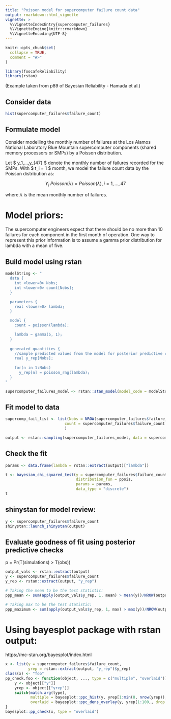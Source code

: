 ```yaml
---
title: "Poisson model for supercomputer failure count data"
output: rmarkdown::html_vignette
vignette: >
  %\VignetteIndexEntry{supercomputer_failures}
  %\VignetteEngine{knitr::rmarkdown}
  %\VignetteEncoding{UTF-8}
---
```


```r
knitr::opts_chunk$set(
  collapse = TRUE,
  comment = "#>"
)
```

```r
library(foocafeReliability)
library(rstan)
```

(Example taken from p89 of Bayesian Reliability - Hamada et al.)


## Consider data

```R

hist(supercomputer_failures$failure_count)

```

## Formulate model

Consider modelling the monthly number of failures at the Los Alamos National
Laboratory Blue Mountain supercomputer components (shared memory processors or
SMPs) by a Poisson distribution.

Let $ y_1,...,y_{47} $ denote the monthly number of failures recorded for the
SMPs. With $ t_i = 1 $ month, we model the failure count data by the Poisson
distribution as:

$$
Y_i ~ \textit{Poisson}(\lambda) = \textit{Poisson}(\lambda), i = 1,...,47
$$

where $\lambda$ is the mean monthly number of failures.

# Model priors:
The supercomputer engineers expect that there should be no more than 10 failures
for each component in the first month of operation. One way to represent this
prior information is to assume a gamma prior distribution for lambda with a
mean of five. 

## Build model using rstan
```R

modelString <- "
  data {
    int <lower=0> Nobs;
    int <lower=0> count[Nobs];
  }

  parameters {
    real <lower=0> lambda;
  }

  model {
    count ~ poisson(lambda);

    lambda ~ gamma(5, 1);
  }
  
  generated quantities {
    //sample predicted values from the model for posterior predictive checks
    real y_rep[Nobs];
    
    for(n in 1:Nobs)
      y_rep[n] = poisson_rng(lambda);
  }
"

supercomputer_failures_model <- rstan::stan_model(model_code = modelString)


```

## Fit model to data
```R

supercomp_fail_list <- list(Nobs = NROW(supercomputer_failures$failure_count),
                          count = supercomputer_failures$failure_count
                          )

output <- rstan::sampling(supercomputer_failures_model, data = supercomp_fail_list, chains = 4, iter = 4000, control = list(adapt_delta = 0.9))

```

## Check the fit
```R

params <- data.frame(lambda = rstan::extract(output)["lambda"])

t <- bayesian_chi_squared_test(y = supercomputer_failures$failure_count,
                               distribution_fun = ppois,
                               params = params,
                               data_type = "discrete")
t

```


## shinystan for model review:
```R
y <- supercomputer_failures$failure_count
shinystan::launch_shinystan(output)

```
## Evaluate goodness of fit using posterior predictive checks

p = Pr(T(simulations) > T(obs))

```R

output_vals <- rstan::extract(output)
y <- supercomputer_failures$failure_count
y_rep <- rstan::extract(output, "y_rep")

# Taking the mean to be the test statistic:
ppp_mean <- sum(apply(output_vals$y_rep, 1, mean) > mean(y))/NROW(output_vals$y_rep)

# Taking max to be the test statistic:
ppp_maximum <- sum(apply(output_vals$y_rep, 1, max) > max(y))/NROW(output_vals$y_rep)

```

# Using bayesplot package with rstan output:
https://mc-stan.org/bayesplot/index.html
```R

x <- list(y = supercomputer_failures$failure_count,
          yrep = rstan::extract(output, "y_rep")$y_rep)
class(x) <- "foo"
pp_check.foo <- function(object, ..., type = c("multiple", "overlaid")) {
    y <- object[["y"]]
    yrep <- object[["yrep"]]
    switch(match.arg(type),
           multiple = bayesplot::ppc_hist(y, yrep[1:min(8, nrow(yrep)),, drop = FALSE]),
           overlaid = bayesplot::ppc_dens_overlay(y, yrep[1:100,, drop = FALSE]))
}
bayesplot::pp_check(x, type = "overlaid")

```

